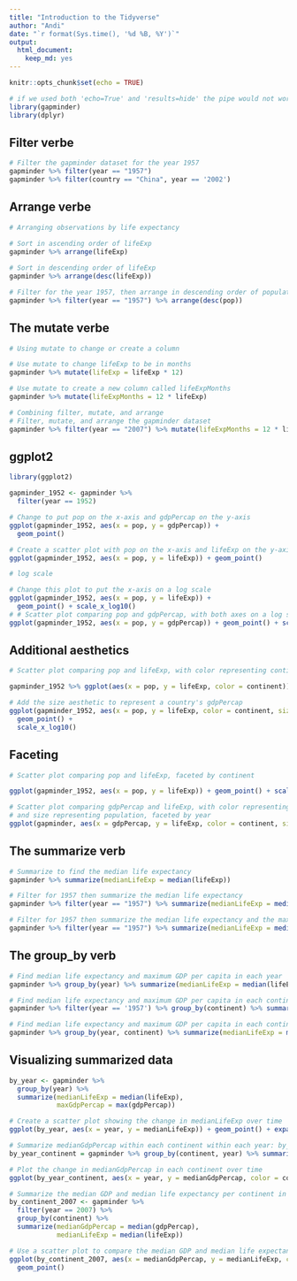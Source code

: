 ```yaml
---
title: "Introduction to the Tidyverse"
author: "Andi"
date: "`r format(Sys.time(), '%d %B, %Y')`"
output: 
  html_document: 
    keep_md: yes
---
```


```r
knitr::opts_chunk$set(echo = TRUE)
```

```r
# if we used both 'echo=True' and 'results=hide' the pipe would not work properly
library(gapminder)
library(dplyr)
```

## Filter verbe

```r
# Filter the gapminder dataset for the year 1957
gapminder %>% filter(year == "1957")
gapminder %>% filter(country == "China", year == '2002')
```

## Arrange verbe

```r
# Arranging observations by life expectancy

# Sort in ascending order of lifeExp
gapminder %>% arrange(lifeExp)
  
# Sort in descending order of lifeExp
gapminder %>% arrange(desc(lifeExp))

# Filter for the year 1957, then arrange in descending order of population
gapminder %>% filter(year == "1957") %>% arrange(desc(pop))

```

## The mutate verbe

```r
# Using mutate to change or create a column

# Use mutate to change lifeExp to be in months
gapminder %>% mutate(lifeExp = lifeExp * 12)

# Use mutate to create a new column called lifeExpMonths
gapminder %>% mutate(lifeExpMonths = 12 * lifeExp)

# Combining filter, mutate, and arrange
# Filter, mutate, and arrange the gapminder dataset
gapminder %>% filter(year == "2007") %>% mutate(lifeExpMonths = 12 * lifeExp) %>% arrange(desc(lifeExpMonths))

```

## ggplot2

```r
library(ggplot2)
```


```r
gapminder_1952 <- gapminder %>%
  filter(year == 1952)

# Change to put pop on the x-axis and gdpPercap on the y-axis
ggplot(gapminder_1952, aes(x = pop, y = gdpPercap)) +
  geom_point()

# Create a scatter plot with pop on the x-axis and lifeExp on the y-axis
ggplot(gapminder_1952, aes(x = pop, y = lifeExp)) + geom_point()

# log scale

# Change this plot to put the x-axis on a log scale
ggplot(gapminder_1952, aes(x = pop, y = lifeExp)) +
  geom_point() + scale_x_log10()
# # Scatter plot comparing pop and gdpPercap, with both axes on a log scale
ggplot(gapminder_1952, aes(x = pop, y = gdpPercap)) + geom_point() + scale_x_log10() + scale_y_log10()
```


## Additional aesthetics

```r
# Scatter plot comparing pop and lifeExp, with color representing continent

gapminder_1952 %>% ggplot(aes(x = pop, y = lifeExp, color = continent)) + geom_point() + scale_x_log10()

# Add the size aesthetic to represent a country's gdpPercap
ggplot(gapminder_1952, aes(x = pop, y = lifeExp, color = continent, size = gdpPercap)) +
  geom_point() +
  scale_x_log10()
```

## Faceting

```r
# Scatter plot comparing pop and lifeExp, faceted by continent

ggplot(gapminder_1952, aes(x = pop, y = lifeExp)) + geom_point() + scale_x_log10() + facet_wrap(~ continent)

# Scatter plot comparing gdpPercap and lifeExp, with color representing continent
# and size representing population, faceted by year
ggplot(gapminder, aes(x = gdpPercap, y = lifeExp, color = continent, size = pop)) + geom_point() + scale_x_log10() + facet_wrap(~ year) 
```

## The summarize verb

```r
# Summarize to find the median life expectancy
gapminder %>% summarize(medianLifeExp = median(lifeExp))

# Filter for 1957 then summarize the median life expectancy
gapminder %>% filter(year == "1957") %>% summarize(medianLifeExp = median(lifeExp))

# Filter for 1957 then summarize the median life expectancy and the maximum GDP per capita
gapminder %>% filter(year == "1957") %>% summarize(medianLifeExp = median(lifeExp), maxGdpPercap = max(gdpPercap))
```

## The group_by verb

```r
# Find median life expectancy and maximum GDP per capita in each year
gapminder %>% group_by(year) %>% summarize(medianLifeExp = median(lifeExp), maxGdpPercap = max(gdpPercap))

# Find median life expectancy and maximum GDP per capita in each continent in 1957
gapminder %>% filter(year == '1957') %>% group_by(continent) %>% summarize(medianLifeExp = median(lifeExp), maxGdpPercap = max(gdpPercap))

# Find median life expectancy and maximum GDP per capita in each continent/year combination
gapminder %>% group_by(year, continent) %>% summarize(medianLifeExp = median(lifeExp), maxGdpPercap = max(gdpPercap))
```

## Visualizing summarized data

```r
by_year <- gapminder %>%
  group_by(year) %>%
  summarize(medianLifeExp = median(lifeExp),
            maxGdpPercap = max(gdpPercap))

# Create a scatter plot showing the change in medianLifeExp over time
ggplot(by_year, aes(x = year, y = medianLifeExp)) + geom_point() + expand_limits(y = 0)

# Summarize medianGdpPercap within each continent within each year: by_year_continent
by_year_continent = gapminder %>% group_by(continent, year) %>% summarize(medianGdpPercap = median(gdpPercap))

# Plot the change in medianGdpPercap in each continent over time
ggplot(by_year_continent, aes(x = year, y = medianGdpPercap, color = continent)) + geom_point() + expand_limits(y = 0)

# Summarize the median GDP and median life expectancy per continent in 2007
by_continent_2007 <- gapminder %>%
  filter(year == 2007) %>%
  group_by(continent) %>%
  summarize(medianGdpPercap = median(gdpPercap),
            medianLifeExp = median(lifeExp))

# Use a scatter plot to compare the median GDP and median life expectancy
ggplot(by_continent_2007, aes(x = medianGdpPercap, y = medianLifeExp, color = continent)) +
  geom_point()
```

